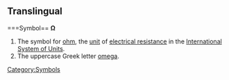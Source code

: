 ==Translingual==
===Symbol==
'''Ω'''

# The symbol for [[ohm]], the [[unit]] of [[electrical resistance]] in the [[International System of Units]].
#The uppercase Greek letter [[omega]].

[[Category:Symbols]]